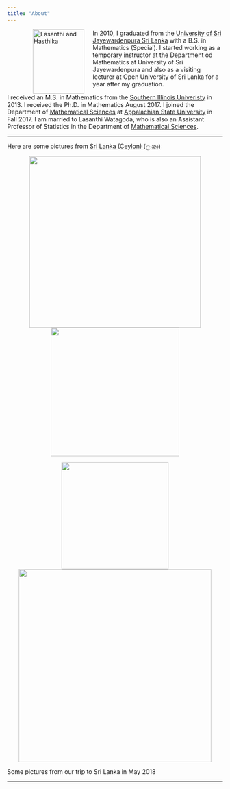 ```yaml
---
title: "About"
---
```



<figure>

<img src="./images/lasNhas.jpg" alt="Lasanthi and Hasthika" align="left" hspace="20" style="width:120px;height:150px;">
</figure>


In 2010, I graduated from the [University of Sri Jayewardenpura Sri Lanka](http://www.sjp.ac.lk/) with a B.S. in Mathematics (Special).  I started working as a temporary instructor at the Department od Mathematics at University of Sri Jayewardenpura and also as a visiting lecturer at Open University of Sri Lanka for a year after my graduation.

I received an M.S. in Mathematics from the [Southern Illinois Univeristy](http://www.siu.edu) in 2013. I received the Ph.D. in Mathematics August 2017.  I joined the Department of [Mathematical Sciences](http://www.mathsci.appstate.edu) at [Appalachian State University](http://appstate.edu) in Fall 2017. I am married to Lasanthi Watagoda, who is also an Assistant Professor of Statistics in the Department of [Mathematical Sciences](http://www.mathsci.appstate.edu).

---

Here are some pictures from [Sri Lanka (Ceylon) (ලංකා)](https://en.wikipedia.org/wiki/Sri_Lanka)

<div style="text-align:center">
<p float="center">
  <img src="./images/SL1.jpg" width="400" />
  <img src="./images/SL3.jpg" width="300" /> 

</p>
</div>

<div style="text-align:center">
<p float="center">
  <img src="./images/SL2.png" width="250" />
  <img src="./images/SL4.jpg" width="450" /> 

</p>
</div>

Some pictures from our trip to Sri Lanka in May 2018



* * * 
